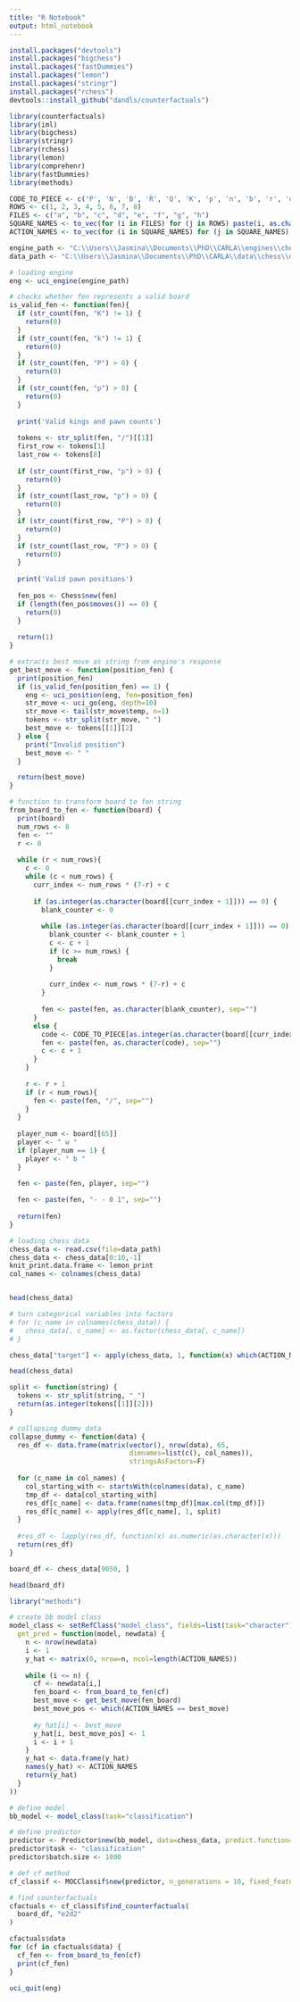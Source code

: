```yaml
---
title: "R Notebook"
output: html_notebook
---
```



```r
install.packages("devtools")
install.packages("bigchess")
install.packages("fastDummies")
install.packages("lemon")
install.packages("stringr")
install.packages("rchess")
devtools::install_github("dandls/counterfactuals")
```

```r
library(counterfactuals)
library(iml)
library(bigchess)
library(stringr)
library(rchess)
library(lemon)
library(comprehenr)
library(fastDummies)
library(methods)
```


```r
CODE_TO_PIECE <- c('P', 'N', 'B', 'R', 'Q', 'K', 'p', 'n', 'b', 'r', 'q', 'k')
ROWS <- c(1, 2, 3, 4, 5, 6, 7, 8)
FILES <- c("a", "b", "c", "d", "e", "f", "g", "h")
SQUARE_NAMES <- to_vec(for (i in FILES) for (j in ROWS) paste(i, as.character(j), sep=""))
ACTION_NAMES <- to_vec(for (i in SQUARE_NAMES) for (j in SQUARE_NAMES) if (i != j) paste(i, j, sep=""))
```

```r
engine_path <- "C:\\Users\\Jasmina\\Documents\\PhD\\CARLA\\engines\\chess\\stockfish_14.1\\stockfish_14.1"
data_path <- "C:\\Users\\Jasmina\\Documents\\PhD\\CARLA\\data\\chess\\dataset.csv"
```

```r
# loading engine
eng <- uci_engine(engine_path)
```

```r
# checks whether fen represents a valid board
is_valid_fen <- function(fen){
  if (str_count(fen, "K") != 1) {
    return(0)
  }
  if (str_count(fen, "k") != 1) {
    return(0)
  }
  if (str_count(fen, "P") > 8) {
    return(0)
  }
  if (str_count(fen, "p") > 8) {
    return(0)
  }
  
  print('Valid kings and pawn counts')
  
  tokens <- str_split(fen, "/")[[1]]
  first_row <- tokens[1]
  last_row <- tokens[8]
  
  if (str_count(first_row, "p") > 0) {
    return(0)
  }
  if (str_count(last_row, "p") > 0) {
    return(0)
  }
  if (str_count(first_row, "P") > 0) {
    return(0)
  }
  if (str_count(last_row, "P") > 0) {
    return(0)
  }
  
  print('Valid pawn positions')
  
  fen_pos <- Chess$new(fen)
  if (length(fen_pos$moves()) == 0) {
    return(0)
  }
  
  return(1)
}
```

```r
# extracts best move as string from engine's response
get_best_move <- function(position_fen) {
  print(position_fen)
  if (is_valid_fen(position_fen) == 1) {
    eng <- uci_position(eng, fen=position_fen)
    str_move <- uci_go(eng, depth=10)
    str_move <- tail(str_move$temp, n=1)
    tokens <- str_split(str_move, " ")
    best_move <- tokens[[1]][2]
  } else {
    print("Invalid position")
    best_move <- " "
  }

  return(best_move)
}
```
```r
# function to transform board to fen string
from_board_to_fen <- function(board) {
  print(board)
  num_rows <- 8
  fen <- ""
  r <- 0
  
  while (r < num_rows){
    c <- 0
    while (c < num_rows) {
      curr_index <- num_rows * (7-r) + c 
      
      if (as.integer(as.character(board[[curr_index + 1]])) == 0) {
        blank_counter <- 0
        
        while (as.integer(as.character(board[[curr_index + 1]])) == 0) {
          blank_counter <- blank_counter + 1
          c <- c + 1
          if (c >= num_rows) {
            break
          }
          
          curr_index <- num_rows * (7-r) + c
        }
        
        fen <- paste(fen, as.character(blank_counter), sep="")
      }
      else {
        code <- CODE_TO_PIECE[as.integer(as.character(board[[curr_index + 1]]))]
        fen <- paste(fen, as.character(code), sep="")
        c <- c + 1
      }
    }
    
    r <- r + 1
    if (r < num_rows){
      fen <- paste(fen, "/", sep="")
    }
  }
  
  player_num <- board[[65]]
  player <- " w "
  if (player_num == 1) {
    player <- " b "  
  }
  
  fen <- paste(fen, player, sep="")

  fen <- paste(fen, "- - 0 1", sep="")
  
  return(fen)
}
```


```r
# loading chess data
chess_data <- read.csv(file=data_path)
chess_data <- chess_data[0:10,-1]
knit_print.data.frame <- lemon_print
col_names <- colnames(chess_data)


head(chess_data)
```


```r
# turn categorical variables into factors
# for (c_name in colnames(chess_data)) {
#   chess_data[, c_name] <- as.factor(chess_data[, c_name])
# }

chess_data["target"] <- apply(chess_data, 1, function(x) which(ACTION_NAMES == x['best_move']))

head(chess_data)
```

```r
split <- function(string) {
  tokens <- str_split(string, "_")
  return(as.integer(tokens[[1]][2]))
}
```

```r
# collapsing dummy data
collapse_dummy <- function(data) {
  res_df <- data.frame(matrix(vector(), nrow(data), 65, 
                              dimnames=list(c(), col_names)),
                              stringsAsFactors=F)
  
  for (c_name in col_names) {
    col_starting_with <- startsWith(colnames(data), c_name)
    tmp_df <- data[col_starting_with]
    res_df[c_name] <- data.frame(names(tmp_df)[max.col(tmp_df)])
    res_df[c_name] <- apply(res_df[c_name], 1, split)
  }
  
  #res_df <- lapply(res_df, function(x) as.numeric(as.character(x)))
  return(res_df)
}
```

```r
board_df <- chess_data[9050, ]

head(board_df)

```

```r
library("methods")

# create bb model class
model_class <- setRefClass("model_class", fields=list(task="character"), methods=list(
  get_pred = function(model, newdata) {
    n <- nrow(newdata)
    i <- 1
    y_hat <- matrix(0, nrow=n, ncol=length(ACTION_NAMES))
    
    while (i <= n) {
      cf <- newdata[i,]
      fen_board <- from_board_to_fen(cf)
      best_move <- get_best_move(fen_board)
      best_move_pos <- which(ACTION_NAMES == best_move)
      
      #y_hat[i] <- best_move
      y_hat[i, best_move_pos] <- 1
      i <- i + 1
    }
    y_hat <- data.frame(y_hat)
    names(y_hat) <- ACTION_NAMES
    return(y_hat)
  }
))
```

```r
# define model
bb_model <- model_class(task="classification")
```

```r
# define predictor
predictor <- Predictor$new(bb_model, data=chess_data, predict.function=bb_model$get_pred, y="target")
predictor$task <- "classification"
predictor$batch.size <- 1000
```

```r
# def cf method
cf_classif <- MOCClassif$new(predictor, n_generations = 10, fixed_features = c("player"), max_changed = 5)
```

```r
# find counterfactuals
cfactuals <- cf_classif$find_counterfactuals(
  board_df, "e2d2"
)
```


```r
cfactuals$data
for (cf in cfactuals$data) {
  cf_fen <- from_board_to_fen(cf)
  print(cf_fen)
}
```

```r
uci_quit(eng)
```







